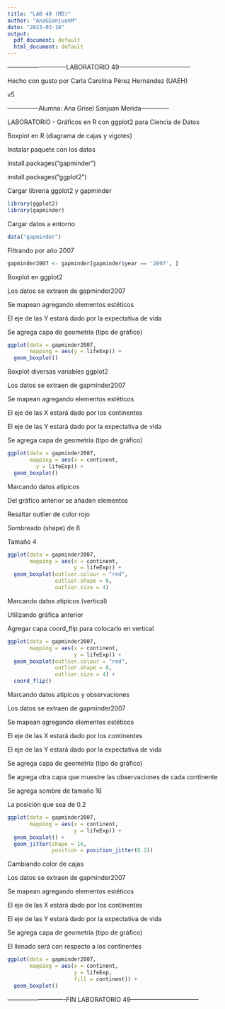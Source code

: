 ```yaml
---
title: "LAB 49 (MD)"
author: "AnaGSanjuanM"
date: "2023-03-18"
output:
  pdf_document: default
  html_document: default
---
```


-----------------------------LABORATORIO 49-----------------------------------

Hecho con gusto por Carla Carolina Pérez Hernández (UAEH)

v5

---------------Alumna: Ana Grisel Sanjuan Merida--------------

LABORATORIO - Gráficos en R con ggplot2 para Ciencia de Datos

Boxplot en R (diagrama de cajas y vigotes)

Instalar paquete con los datos

install.packages("gapminder")

install.packages("ggplot2")

Cargar libreria ggplot2 y gapminder
```r
library(ggplot2)
library(gapminder)
```

Cargar datos a entorno
```r
data("gapminder")
```

Filtrando por año 2007
```r
gapminder2007 <- gapminder[gapminder$year == '2007', ]
```

Boxplot en ggplot2

Los datos se extraen de gapminder2007

Se mapean agregando elementos estéticos

El eje de las Y estará dado por la expectativa de vida

Se agrega capa de geometría (tipo de gráfico)
```r
ggplot(data = gapminder2007,
       mapping = aes(y = lifeExp)) +
  geom_boxplot()
```


Boxplot diversas variables ggplot2

Los datos se extraen de gapminder2007

Se mapean agregando elementos estéticos

El eje de las X estará dado por los continentes

El eje de las Y estará dado por la expectativa de vida

Se agrega capa de geometría (tipo de gráfico)
```r
ggplot(data = gapminder2007,
       mapping = aes(x = continent,
         y = lifeExp)) +
  geom_boxplot()
```

Marcando datos atipicos

Del gráfico anterior se añaden elementos

Resaltar outlier de color rojo

Sombreado (shape) de 8

Tamaño 4
```r
ggplot(data = gapminder2007,
       mapping = aes(x = continent,
                     y = lifeExp)) +
  geom_boxplot(outlier.colour = "red",
               outlier.shape = 8,
               outlier.size = 4)
```

Marcando datos atipicos (vertical)

Utilizando gráfica anterior

Agregar capa coord_flip para colocarlo en vertical
```r
ggplot(data = gapminder2007,
       mapping = aes(x = continent,
                     y = lifeExp)) +
  geom_boxplot(outlier.colour = "red",
               outlier.shape = 8,
               outlier.size = 4) +
  coord_flip()
```

Marcando datos atipicos y observaciones

Los datos se extraen de gapminder2007

Se mapean agregando elementos estéticos

El eje de las X estará dado por los continentes

El eje de las Y estará dado por la expectativa de vida

Se agrega capa de geometría (tipo de gráfico)

Se agrega otra capa que muestre las observaciones de cada continente

Se agrega sombre de tamaño 16

La posición que sea de 0.2
```r
ggplot(data = gapminder2007,
       mapping = aes(x = continent,
                     y = lifeExp)) +
  geom_boxplot() +
  geom_jitter(shape = 16,
              position = position_jitter(0.2))
```


Cambiando color de cajas

Los datos se extraen de gapminder2007

Se mapean agregando elementos estéticos

El eje de las X estará dado por los continentes

El eje de las Y estará dado por la expectativa de vida

Se agrega capa de geometría (tipo de gráfico)

El llenado será con respecto a los continentes
```r
ggplot(data = gapminder2007,
       mapping = aes(x = continent,
                     y = lifeExp,
                     fill = continent)) +
  geom_boxplot()
```

----------------------------FIN LABORATORIO 49---------------------------------